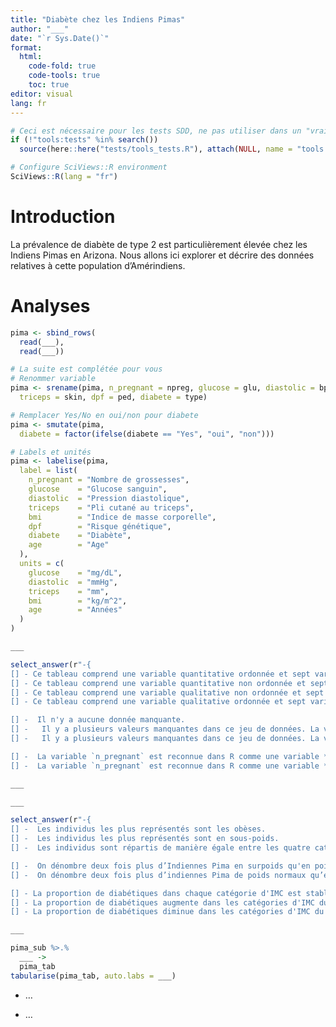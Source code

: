 ```yaml
---
title: "Diabète chez les Indiens Pimas"
author: "___"
date: "`r Sys.Date()`"
format:
  html:
    code-fold: true
    code-tools: true
    toc: true
editor: visual
lang: fr
---
```


```r
# Ceci est nécessaire pour les tests SDD, ne pas utiliser dans un "vrai" projet
if (!"tools:tests" %in% search())
  source(here::here("tests/tools_tests.R"), attach(NULL, name = "tools:tests"))

# Configure SciViews::R environment
SciViews::R(lang = "fr")
```

# Introduction

La prévalence de diabète de type 2 est particulièrement élevée chez les Indiens Pimas en Arizona. Nous allons ici explorer et décrire des données relatives à cette population d'Amérindiens.

# Analyses

<!--% Importez les données Pima.tr2 et Pima.te provenant toutes les deux du package {MASS}. Les deux tableaux sont combiné à l'aide de la fonction `sbind_rows()`. -->

```r
pima <- sbind_rows(
  read(___), 
  read(___))

# La suite est complétée pour vous
# Renommer variable
pima <- srename(pima, n_pregnant = npreg, glucose = glu, diastolic = bp,
  triceps = skin, dpf = ped, diabete = type)

# Remplacer Yes/No en oui/non pour diabete
pima <- smutate(pima,
  diabete = factor(ifelse(diabete == "Yes", "oui", "non")))

# Labels et unités
pima <- labelise(pima,
  label = list(
    n_pregnant = "Nombre de grossesses",
    glucose    = "Glucose sanguin",
    diastolic  = "Pression diastolique",
    triceps    = "Pli cutané au triceps",
    bmi        = "Indice de masse corporelle",
    dpf        = "Risque génétique",
    diabete    = "Diabète",
    age        = "Age"
  ),
  units = c(
    glucose    = "mg/dL",
    diastolic  = "mmHg",
    triceps    = "mm",
    bmi        = "kg/m^2",
    age        = "Années"
  )
)
```

<!--% Utilisez la fonction `skim()` du package {skimr} pour explorer les données. -->

```r
___
```

```r
select_answer(r"-{
[] - Ce tableau comprend une variable quantitative ordonnée et sept variables qualitatives.
[] - Ce tableau comprend une variable quantitative non ordonnée et sept variables qualitatives.
[] - Ce tableau comprend une variable qualitative non ordonnée et sept variables quantitatives.
[] - Ce tableau comprend une variable qualitative ordonnée et sept variables quantitatives.

[] -  Il n'y a aucune donnée manquante.
[] -   Il y a plusieurs valeurs manquantes dans ce jeu de données. La variable qui contient le plus grand nombre de valeurs manquantes est la variable `diabete`.
[] -   Il y a plusieurs valeurs manquantes dans ce jeu de données. La variable qui contient le plus grand nombre de valeurs manquante est la variable `triceps`.

[] -  La variable `n_pregnant` est reconnue dans R comme une variable **integer**. Cette variable doit être convertie en **double**.
[] -  La variable `n_pregnant` est reconnue dans R comme une variable **integer**. Le nombre d'enfant ne peut prendre que des valeurs entières.}-")
```

<!-- Définissez une nouvelle colonne `bmi_cat` dans le tableau `pima` avec la division en classe de la variable `bmi` avec les niveaux suivants : "sous-poids" strictement inférieur à 18.5, "poids normal" de 18.5 à 25 (non inclus), "surpoids" de 25 à 30 (non inclus), et "obèse" au-dessus de 30 (compris). Par exemple, une personne à IMC 25 est donc en surpoids. Cette nouvelle variable doit être de type facteur ordonné. -->

<!--# Un addin existe dans RStudio pour vous aider à faire ces catégories. -->

```r
___
```

<!--% Réalisez un graphique qui permet de dénombrer les quatre niveaux de la variable `bmi_cat` avec des aplats de couleurs pour différencier les personnes diabétiques ou non. Éliminez les valeurs manquantes pour la variable `bmi_cat` uniquement. Employez le chaînage des instructions afin d'éviter de créer un nouveau tableau dans votre environnement. Assurez-vous que le label en X soit "Catégorie d'IMC" et que le label en Y soit "Effectifs". -->

```r
___
```

```r
select_answer(r"-{
[] -  Les individus les plus représentés sont les obèses.
[] -  Les individus les plus représentés sont en sous-poids.
[] -  Les individus sont répartis de manière égale entre les quatre catégories d'IMC.

[] -  On dénombre deux fois plus d’Indiennes Pima en surpoids qu'en poids normal.
[] -  On dénombre deux fois plus d’indiennes Pima de poids normaux qu’en surpoids.

[] - La proportion de diabétiques dans chaque catégorie d'IMC est stable.
[] - La proportion de diabétiques augmente dans les catégories d'IMC du sous-poids vers l'obésité.
[] - La proportion de diabétiques diminue dans les catégories d'IMC du sous-poids vers l'obésité.}-")
```

<!-- Éliminez les individus en sous-poids et normaux selon l'IMC. Nommez votre nouveau tableau `pima_sub`. Éliminez également les niveaux inutiles de la variable `bmi_cat`. -->

```r
___
```

<!--% Réalisez un tableau résumé des valeurs médianes des variables `glucose`, `diastolic` et `dpf`. Groupez vos individus par catégorie de `bmi` et de `diabete`. Ajoutez en plus le nombre d'observations par groupe. Ce tableau doit donc contenir les variables `bmi_cat`, `diabete`, `glucose`, `diastolic`, `dpf` et `n`. Assignez votre résultat à `pima_tab`. Enfin, formatez le tableau avec `tabularise()`. -->

```r
pima_sub %>.%
  ___ ->
  pima_tab
tabularise(pima_tab, auto.labs = ___)
```

<!--% Interprétez le tableau : proposez deux éléments d'interprétation sous la forme d'une liste. -->

-   ...

-   ...
